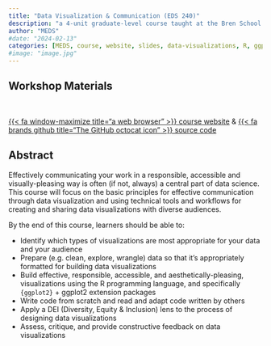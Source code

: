 ```yaml
---
title: "Data Visualization & Communication (EDS 240)"
description: "a 4-unit graduate-level course taught at the Bren School for Environmental Science & Management"
author: "MEDS"
#date: "2024-02-13"
categories: [MEDS, course, website, slides, data-visualizations, R, ggplot2]
#image: "image.jpg"
---
```


## Workshop Materials

<br>

::: {.center-text .body-text-l}
[{{< fa window-maximize title="a web browser" >}} course website](https://samanthacsik.github.io/EDS-240-data-viz/){target="_blank"} & [{{< fa brands github title="The GitHub octocat icon" >}} source code](https://github.com/samanthacsik/EDS-240-data-viz){target="_blank"}
:::

## Abstract

Effectively communicating your work in a responsible, accessible and visually-pleasing way is often (if not, always) a central part of data science. This course will focus on the basic principles for effective communication through data visualization and using technical tools and workflows for creating and sharing data visualizations with diverse audiences.

By the end of this course, learners should be able to:

- Identify which types of visualizations are most appropriate for your data and your audience
- Prepare (e.g. clean, explore, wrangle) data so that it’s appropriately formatted for building data visualizations
- Build effective, responsible, accessible, and aesthetically-pleasing, visualizations using the R programming language, and specifically `{ggplot2}` + ggplot2 extension packages
- Write code from scratch and read and adapt code written by others
- Apply a DEI (Diversity, Equity & Inclusion) lens to the process of designing data visualizations
- Assess, critique, and provide constructive feedback on data visualizations